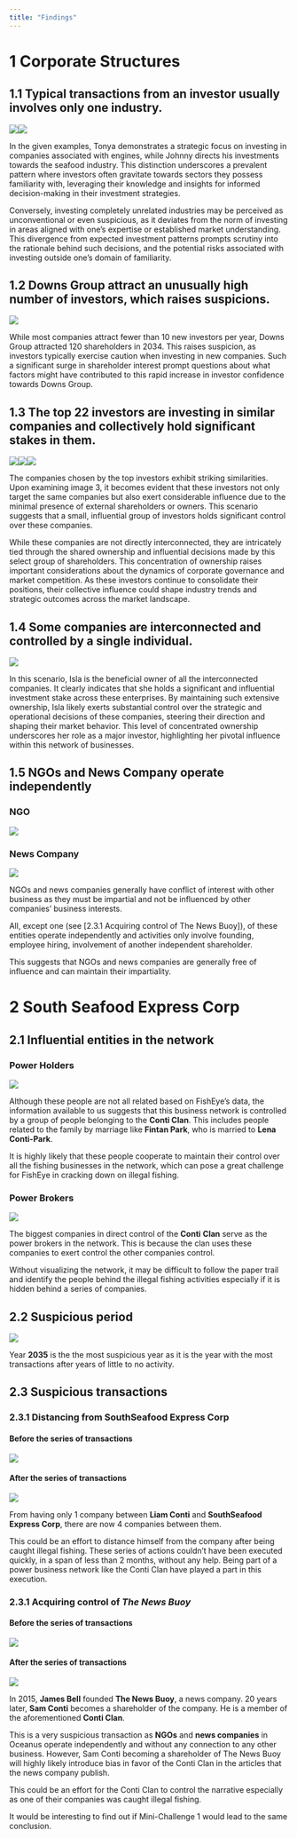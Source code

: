 ```yaml
---
title: "Findings"
---
```


# 1 Corporate Structures

## 1.1 Typical transactions from an investor usually involves only one industry.

![](images/1b.png)![](images/1a.png)

In the given examples, Tonya demonstrates a strategic focus on investing in companies associated with engines, while Johnny directs his investments towards the seafood industry. This distinction underscores a prevalent pattern where investors often gravitate towards sectors they possess familiarity with, leveraging their knowledge and insights for informed decision-making in their investment strategies.

Conversely, investing completely unrelated industries may be perceived as unconventional or even suspicious, as it deviates from the norm of investing in areas aligned with one's expertise or established market understanding. This divergence from expected investment patterns prompts scrutiny into the rationale behind such decisions, and the potential risks associated with investing outside one's domain of familiarity.

## 1.2 Downs Group attract an unusually high number of investors, which raises suspicions.

![](images/2.png)

While most companies attract fewer than 10 new investors per year, Downs Group attracted 120 shareholders in 2034. This raises suspicion, as investors typically exercise caution when investing in new companies. Such a significant surge in shareholder interest prompt questions about what factors might have contributed to this rapid increase in investor confidence towards Downs Group.

## 1.3 The top 22 investors are investing in similar companies and collectively hold significant stakes in them.

![](images/3b.png)![](images/3a.png)![](images/3c.png)

The companies chosen by the top investors exhibit striking similarities. Upon examining image 3, it becomes evident that these investors not only target the same companies but also exert considerable influence due to the minimal presence of external shareholders or owners. This scenario suggests that a small, influential group of investors holds significant control over these companies.

While these companies are not directly interconnected, they are intricately tied through the shared ownership and influential decisions made by this select group of shareholders. This concentration of ownership raises important considerations about the dynamics of corporate governance and market competition. As these investors continue to consolidate their positions, their collective influence could shape industry trends and strategic outcomes across the market landscape.

## 1.4 Some companies are interconnected and controlled by a single individual.

![](images/4.png)

In this scenario, Isla is the beneficial owner of all the interconnected companies. It clearly indicates that she holds a significant and influential investment stake across these enterprises. By maintaining such extensive ownership, Isla likely exerts substantial control over the strategic and operational decisions of these companies, steering their direction and shaping their market behavior. This level of concentrated ownership underscores her role as a major investor, highlighting her pivotal influence within this network of businesses.

## 1.5 NGOs and News Company operate independently

::: panel-tabset
### NGO

![](images/corp_struct_ngo.png)

### News Company

![](images/corp_struct_news.png)
:::

NGOs and news companies generally have conflict of interest with other business as they must be impartial and not be influenced by other companies' business interests.

All, except one (see [2.3.1 Acquiring control of The News Buoy]), of these entities operate independently and activities only involve founding, employee hiring, involvement of another independent shareholder.

This suggests that NGOs and news companies are generally free of influence and can maintain their impartiality.

# 2 South Seafood Express Corp

## 2.1 Influential entities in the network

::: panel-tabset
### Power Holders

![](images/sec_power_holders.png)

Although these people are not all related based on FishEye's data, the information available to us suggests that this business network is controlled by a group of people belonging to the **Conti Clan**. This includes people related to the family by marriage like **Fintan Park**, who is married to **Lena Conti-Park**.

It is highly likely that these people cooperate to maintain their control over all the fishing businesses in the network, which can pose a great challenge for FishEye in cracking down on illegal fishing.

### Power Brokers

![](images/sec_power_brokers.png)

The biggest companies in direct control of the **Conti** **Clan** serve as the power brokers in the network. This is because the clan uses these companies to exert control the other companies control.

Without visualizing the network, it may be difficult to follow the paper trail and identify the people behind the illegal fishing activities especially if it is hidden behind a series of companies.
:::

## 2.2 Suspicious period

![](images/sec_suspiscious_period.png)

Year **2035** is the the most suspicious year as it is the year with the most transactions after years of little to no activity.

## 2.3 Suspicious transactions

### 2.3.1 Distancing from SouthSeafood Express Corp

::: panel-tabset
#### Before the series of transactions

![](images/sec_distance_before.png)

#### After the series of transactions

![](images/sec_distance_after.png)
:::

From having only 1 company between **Liam Conti** and **SouthSeafood Express Corp**, there are now 4 companies between them.

This could be an effort to distance himself from the company after being caught illegal fishing. These series of actions couldn't have been executed quickly, in a span of less than 2 months, without any help. Being part of a power business network like the Conti Clan have played a part in this execution.

### 2.3.1 Acquiring control of *The News Buoy*

::: panel-tabset
#### Before the series of transactions

![](images/tnb_before.png)

#### After the series of transactions

![](images/tnb_after.png)
:::

In 2015, **James Bell** founded **The News Buoy**, a news company. 20 years later, **Sam Conti** becomes a shareholder of the company. He is a member of the aforementioned **Conti Clan**.

This is a very suspicious transaction as **NGOs** and **news companies** in Oceanus operate independently and without any connection to any other business. However, Sam Conti becoming a shareholder of The News Buoy will highly likely introduce bias in favor of the Conti Clan in the articles that the news company publish.

This could be an effort for the Conti Clan to control the narrative especially as one of their companies was caught illegal fishing.

It would be interesting to find out if Mini-Challenge 1 would lead to the same conclusion.

